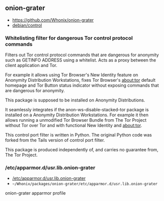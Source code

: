 == onion-grater ==

* https://github.com/Whonix/onion-grater
* [https://github.com/Whonix/onion-grater/blob/master/debian/control debian/control]
===  Whitelisting filter for dangerous Tor control protocol commands ===

Filters out Tor control protocol commands that are dangerous for anonymity
such as GETINFO ADDRESS using a whitelist. Acts as a proxy between the client
application and Tor.

For example it allows using Tor Browser's New Identity feature on Anonymity
Distribution Workstations, fixes Tor Browser's about:tor default homepage and
Tor Button status indicator without exposing commands that are dangerous for
anonymity.

This package is supposed to be installed on Anonymity Distributions.

It seamlessly integrates if the anon-ws-disable-stacked-tor package
is installed on a Anonymity Distribution Workstations. For example it then
allows running a unmodified Tor Browser Bundle from The Tor Project without
Tor over Tor and with functional New Identity and about:tor.

This control port filter is written in Python. The original Python code
was forked from the Tails version of control port filter.

This package is produced independently of, and carries no guarantee from,
The Tor Project.
=== /etc/apparmor.d/usr.lib.onion-grater ===

* [https://github.com/Whonix/onion-grater/blob/master/etc/apparmor.d/usr.lib.onion-grater /etc/apparmor.d/usr.lib.onion-grater]
* <code>~/Whonix/packages/onion-grater/etc/apparmor.d/usr.lib.onion-grater</code>

onion-grater apparmor profile
